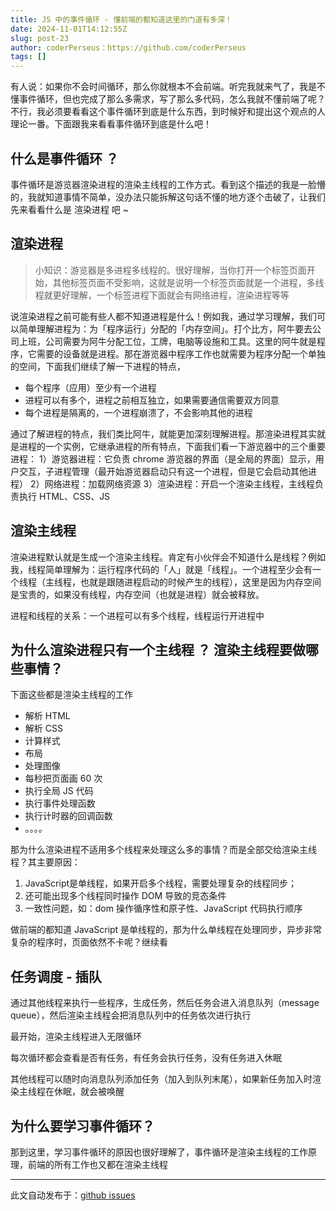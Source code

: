 ```yaml
---
title: JS 中的事件循环 - 懂前端的都知道这里的门道有多深！
date: 2024-11-01T14:12:55Z
slug: post-23
author: coderPerseus：https://github.com/coderPerseus
tags: []
---
```


有人说：如果你不会时间循环，那么你就根本不会前端。听完我就来气了，我是不懂事件循环，但也完成了那么多需求，写了那么多代码，怎么我就不懂前端了呢？不行，我必须要看看这个事件循环到底是什么东西，到时候好和提出这个观点的人理论一番。下面跟我来看看事件循环到底是什么吧！

## 什么是事件循环 ？

事件循环是游览器渲染进程的渲染主线程的工作方式。看到这个描述的我是一脸懵的，我就知道事情不简单，没办法只能拆解这句话不懂的地方逐个击破了，让我们先来看看什么是 渲染进程 吧 ~

## 渲染进程

> 小知识：游览器是多进程多线程的。很好理解，当你打开一个标签页面开始，其他标签页面不受影响，这就是说明一个标签页面就是一个进程，多线程就更好理解，一个标签进程下面就会有网络进程，渲染进程等等

说渲染进程之前可能有些人都不知道进程是什么！例如我，通过学习理解，我们可以简单理解进程为：为「程序运行」分配的「内存空间」。打个比方，阿牛要去公司上班，公司需要为阿牛分配工位，工牌，电脑等设施和工具。这里的阿牛就是程序，它需要的设备就是进程。那在游览器中程序工作也就需要为程序分配一个单独的空间，下面我们继续了解一下进程的特点，
- 每个程序（应用）至少有一个进程
- 进程可以有多个，进程之前相互独立，如果需要通信需要双方同意
- 每个进程是隔离的，一个进程崩溃了，不会影响其他的进程

通过了解进程的特点，我们类比阿牛，就能更加深刻理解进程。那渲染进程其实就是进程的一个实例，它继承进程的所有特点，下面我们看一下游览器中的三个重要进程：
1）游览器进程：它负责 chrome 游览器的界面（是全局的界面）显示，用户交互，子进程管理（最开始游览器启动只有这一个进程，但是它会启动其他进程）
2）网络进程：加载网络资源
3）渲染进程：开启一个渲染主线程，主线程负责执行 HTML、CSS、JS

## 渲染主线程
渲染进程默认就是生成一个渲染主线程。肯定有小伙伴会不知道什么是线程？例如我，线程简单理解为：运行程序代码的「人」就是「线程」。一个进程至少会有一个线程（主线程，也就是跟随进程启动的时候产生的线程），这里是因为内存空间是宝贵的，如果没有线程，内存空间（也就是进程）就会被释放。

进程和线程的关系：一个进程可以有多个线程，线程运行开进程中

## 为什么渲染进程只有一个主线程 ？ 渲染主线程要做哪些事情？

下面这些都是渲染主线程的工作
- 解析 HTML
- 解析 CSS
- 计算样式
- 布局
- 处理图像
- 每秒把页面画 60 次
- 执行全局 JS 代码
- 执行事件处理函数
- 执行计时器的回调函数
- 。。。。

那为什么渲染进程不适用多个线程来处理这么多的事情？而是全部交给渲染主线程？其主要原因：
1. JavaScript是单线程，如果开启多个线程，需要处理复杂的线程同步；
2. 还可能出现多个线程同时操作 DOM 导致的竞态条件
3. 一致性问题，如：dom 操作循序性和原子性、JavaScript 代码执行顺序

做前端的都知道 JavaScript 是单线程的，那为什么单线程在处理同步，异步非常复杂的程序时，页面依然不卡呢？继续看

## 任务调度 - 插队
通过其他线程来执行一些程序，生成任务，然后任务会进入消息队列（message  queue），然后渲染主线程会把消息队列中的任务依次进行执行

最开始，渲染主线程进入无限循环

每次循环都会查看是否有任务，有任务会执行任务，没有任务进入休眠

其他线程可以随时向消息队列添加任务（加入到队列末尾），如果新任务加入时渲染主线程在休眠，就会被唤醒


## 为什么要学习事件循环？

那到这里，学习事件循环的原因也很好理解了，事件循环是渲染主线程的工作原理，前端的所有工作也又都在渲染主线程



---
此文自动发布于：<a href="https://github.com/coderPerseus/blog/issues/23" target="_blank">github issues</a>
